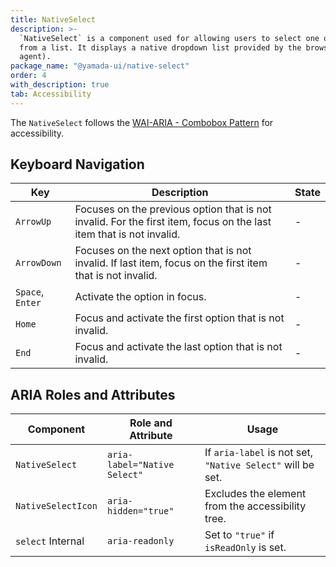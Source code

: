 ```yaml
---
title: NativeSelect
description: >-
  `NativeSelect` is a component used for allowing users to select one option
  from a list. It displays a native dropdown list provided by the browser (user
  agent).
package_name: "@yamada-ui/native-select"
order: 4
with_description: true
tab: Accessibility
---
```


The `NativeSelect` follows the [WAI-ARIA - Combobox Pattern]("https://www.w3.org/WAI/ARIA/apg/patterns/combobox/examples/combobox-select-only/") for accessibility.

## Keyboard Navigation

| Key              | Description                                                                                                         | State |
| ---------------- | ------------------------------------------------------------------------------------------------------------------- | ----- |
| `ArrowUp`        | Focuses on the previous option that is not invalid. For the first item, focus on the last item that is not invalid. | -     |
| `ArrowDown`      | Focuses on the next option that is not invalid. If last item, focus on the first item that is not invalid.          | -     |
| `Space`, `Enter` | Activate the option in focus.                                                                                       | -     |
| `Home`           | Focus and activate the first option that is not invalid.                                                            | -     |
| `End`            | Focus and activate the last option that is not invalid.                                                             | -     |

## ARIA Roles and Attributes

| Component                    | Role and Attribute           | Usage                                                      |
| ---------------------------- | ---------------------------- | ---------------------------------------------------------- |
| `NativeSelect`               | `aria-label="Native Select"` | If `aria-label` is not set, `"Native Select"` will be set. |
| `NativeSelectIcon`           | `aria-hidden="true"`         | Excludes the element from the accessibility tree.          |
| `select` <Tag>Internal</Tag> | `aria-readonly`              | Set to `"true"` if `isReadOnly` is set.                    |
